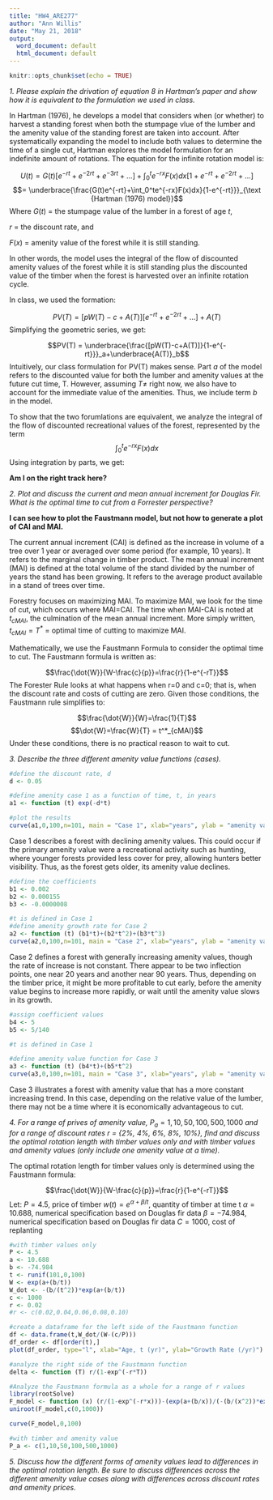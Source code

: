 ---
title: "HW4_ARE277"
author: "Ann Willis"
date: "May 21, 2018"
output:
  word_document: default
  html_document: default
---

```{r setup, include=FALSE}
knitr::opts_chunk$set(echo = TRUE)
```

_1. Please explain the drivation of equation 8 in Hartman's paper and show how it is equivalent to the formulation we used in class._

In Hartman (1976), he develops a model that considers when (or whether) to harvest a standing forest when both the stumpage vlue of the lumber and the amenity value of the standing forest are taken into account. After systematically expanding the model to include both values to determine the time of a single cut, Hartman explores the model formulation for an indefinite amount of rotations. The equation for the infinite rotation model is:

$$U(t) = G(t)[e^{-rt}+e^{-2rt}+e^{-3rt}+...]+\int_0^te^{-rx}F(x)dx[1+e^{-rt}+e^{-2rt}+...]$$
$$= \underbrace{\frac{G(t)e^{-rt}+\int_0^te^{-rx}F(x)dx}{1-e^{-rt}}}_{\text {Hartman (1976) model}}$$
Where
$G(t)$ = the stumpage value of the lumber in a forest of age _t_,

$r$ = the discount rate, and

$F(x)$ = amenity value of the forest while it is still standing.

In other words, the model uses the integral of the flow of discounted amenity values of the forest while it is still standing plus the discounted value of the timber when the forest is harvested over an infinite rotation cycle.

In class, we used the formation:

$$PV(T) = [pW(T)-c+A(T)][e^{-rt}+e^{-2rt}+...]+A(T)$$
Simplifying the geometric series, we get:

$$PV(T) = \underbrace{\frac{[pW(T)-c+A(T)]}{1-e^{-rt}}}_a+\underbrace{A(T)}_b$$
Intuitively, our class formulation for PV(T) makes sense. Part _a_ of the model refers to the discounted value for both the lumber and amenity values at the future cut time, T. However, assuming $T \ne$ right now, we also have to account for the immediate value of the amenities. Thus, we include term _b_ in the model.

To show that the two forumlations are equivalent, we analyze the integral of the flow of discounted recreational values of the forest, represented by the term 
$$\int_0^te^{-rx}F(x)dx$$
Using integration by parts, we get:

__Am I on the right track here?__

_2. Plot and discuss the current and mean annual increment for Douglas Fir. What is the optimal time to cut from a Forrester perspective?_

__I can see how to plot the Faustmann model, but not how to generate a plot of CAI and MAI.__

The current annual increment (CAI) is defined as the increase in volume of a tree over 1 year or averaged over some period (for example, 10 years). It refers to the marginal change in timber product. The mean annual increment (MAI) is defined at the total volume of the stand divided by the number of years the stand has been growing. It refers to the average product available in a stand of trees over time.

Forestry focuses on maximizing MAI. To maximize MAI, we look for the time of cut, which occurs where MAI=CAI. The time when MAI-CAI is noted at $t_{cMAI}$, the culmination of the mean annual increment. More simply written, $t_{cMAI} = T^*$ = optimal time of cutting to maximize MAI.

Mathematically, we use the Faustmann Formula to consider the optimal time to cut. The Faustmann formula is written as:

$$\frac{\dot{W}}{W-\frac{c}{p}}=\frac{r}{1-e^{-rT}}$$
The Forester Rule looks at what happens when  r=0 and c=0; that is, when the discount rate and costs of cutting are zero. Given those conditions, the Faustmann rule simplifies to:

$$\frac{\dot{W}}{W}=\frac{1}{T}$$
$$\dot{W}=\frac{W}{T} = t^*_{cMAI}$$
Under these conditions, there is no practical reason to wait to cut. 

_3. Describe the three different amenity value functions (cases)._

``` {r amenity analysis Case 1, echo=TRUE}
#define the discount rate, d
d <- 0.05

#define amenity case 1 as a function of time, t, in years
a1 <- function (t) exp(-d*t)

#plot the results
curve(a1,0,100,n=101, main = "Case 1", xlab="years", ylab = "amenity value ($)")
```

Case 1 describes a forest with declining amenity values. This could occur if the primary amenity value were a recreational activity such as hunting, where younger forests provided less cover for prey, allowing hunters better visibility. Thus, as the forest gets older, its amenity value declines.

``` {r Case 2 analysis, echo=TRUE}
#define the coefficients
b1 <- 0.002
b2 <- 0.000155
b3 <- -0.0000008

#t is defined in Case 1
#define amenity growth rate for Case 2
a2 <- function (t) (b1*t)+(b2*t^2)+(b3*t^3)
curve(a2,0,100,n=101, main = "Case 2", xlab="years", ylab = "amenity value ($)")

```

Case 2 defines a forest with generally increasing amenity values, though the rate of increase is not constant. There appear to be two inflection points, one near 20 years and another near 90 years. Thus, depending on the timber price, it might be more profitable to cut early, before the amenity value begins to increase more rapidly, or wait until the amenity value slows in its growth.
``` {r Case 3 analysis, echo=TRUE}
#assign coefficient values
b4 <- 5
b5 <- 5/140

#t is defined in Case 1

#define amenity value function for Case 3
a3 <- function (t) (b4*t)+(b5*t^2)
curve(a3,0,100,n=101, main = "Case 3", xlab="years", ylab = "amenity value ($)")
```

Case 3 illustrates a forest with amenity value that has a more constant increasing trend. In this case, depending on the relative value of the lumber, there may not be a time where it is economically advantageous to cut.

_4. For a range of prives of amenity value,_ $P_a = {1, 10, 50, 100, 500, 1000}$ _and for a range of discount rates r = {2%, 4%, 6%, 8%, 10%}, find and discuss the optimal rotation length with timber values only and with timber values and amenity values (only include one amenity value at a time)._

The optimal rotation length for timber values only is determined using the Faustmann formula:

$$\frac{\dot{W}}{W-\frac{c}{p}}=\frac{r}{1-e^{-rT}}$$
Let:
$P=4.5$, price of timber
$w(t)=e^{\alpha+\beta/t}$, quantity of timber at time t
$\alpha=10.688$, numerical specification based on Douglas fir data
$\beta=-74.984$, numerical specification based on Douglas fir data
$C=1000$, cost of replanting

```{r optimal rotation length analysis, echo=TRUE}
#with timber values only
P <- 4.5
a <- 10.688
b <- -74.984
t <- runif(101,0,100)
W <- exp(a+(b/t))
W_dot <- -(b/(t^2))*exp(a+(b/t))
c <- 1000
r <- 0.02
#r <- c(0.02,0.04,0.06,0.08,0.10)

#create a dataframe for the left side of the Faustmann function
df <- data.frame(t,W_dot/(W-(c/P)))
df_order <- df[order(t),]
plot(df_order, type="l", xlab="Age, t (yr)", ylab="Growth Rate (/yr)")

#analyze the right side of the Faustmann function
delta <- function (T) r/(1-exp^(-r*T))

#Analyze the Faustmann formula as a whole for a range of r values
library(rootSolve)
F_model <- function (x) (r/(1-exp^(-r*x)))-(exp(a+(b/x))/(-(b/(x^2))*exp(a+(b/x))-c/P))
uniroot(F_model,c(0,1000))

curve(F_model,0,100)

#with timber and amenity value
P_a <- c(1,10,50,100,500,1000)

```

_5. Discuss how the different forms of amenity values lead to differences in the optimal rotation length. Be sure to discuss differences across the different amenity value cases along with differences across discount rates and amenity prices._




